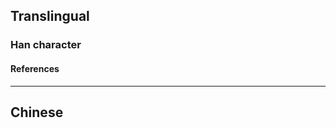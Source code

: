 {{character info}}
{{character info|0x2F89F}}
==Translingual==

===Han character===
{{Han char|rn=61|rad=心|as=04|sn=7|four=|canj=PHG,PMG|ids=⿰忄王(GO),⿰忄壬(T)}}

====References====
{{Han ref|kx=0378.290|dkj=10399|dj=0706.280|hdz=42275.080|uh=5FF9|ud=24569}}
{{Han ref|uh=2F89F}}

----

==Chinese==
{{zh-see|恁|v}}